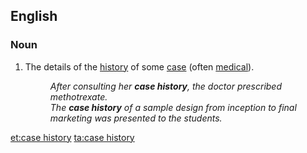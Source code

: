 ==English==

===Noun===
{{en-noun|sg=[[case]] [[history]]|case histories}}

# The details of the [[history]] of some [[case]] (often [[medical]]).
#: ''After consulting her '''case history''', the doctor prescribed methotrexate.''
#: ''The '''case history''' of a sample design from inception to final marketing was presented to the students.''

[[et:case history]]
[[ta:case history]]